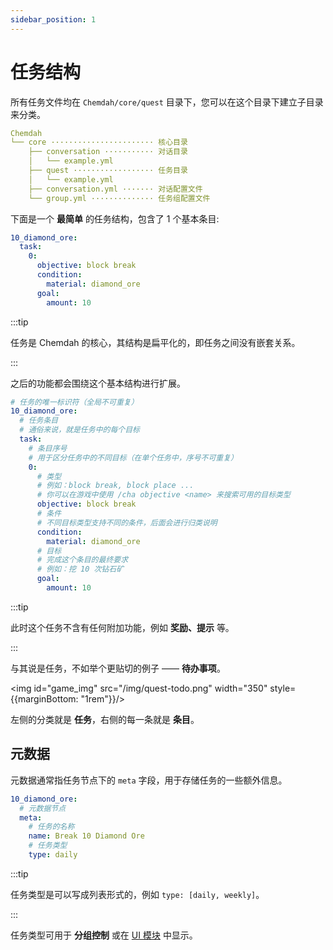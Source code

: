 ```yaml
---
sidebar_position: 1
---
```


# 任务结构

所有任务文件均在 `Chemdah/core/quest` 目录下，您可以在这个目录下建立子目录来分类。

```yaml
Chemdah
└── core ······················· 核心目录
    ├── conversation ··········· 对话目录
    │   └── example.yml
    ├── quest ·················· 任务目录
    │   └── example.yml
    ├── conversation.yml ······· 对话配置文件
    └── group.yml ·············· 任务组配置文件
```

下面是一个 **最简单** 的任务结构，包含了 1 个基本条目:

```yaml title="演示任务 1"
10_diamond_ore:
  task:
    0:
      objective: block break
      condition:
        material: diamond_ore
      goal:
        amount: 10
```

:::tip

任务是 Chemdah 的核心，其结构是扁平化的，即任务之间没有嵌套关系。

:::

之后的功能都会围绕这个基本结构进行扩展。

```yaml title="演示任务（注释说明）"
# 任务的唯一标识符（全局不可重复）
10_diamond_ore:
  # 任务条目
  # 通俗来说，就是任务中的每个目标
  task:
    # 条目序号
    # 用于区分任务中的不同目标（在单个任务中，序号不可重复）
    0:
      # 类型
      # 例如：block break, block place ...
      # 你可以在游戏中使用 /cha objective <name> 来搜索可用的目标类型
      objective: block break
      # 条件
      # 不同目标类型支持不同的条件，后面会进行归类说明
      condition:
        material: diamond_ore
      # 目标
      # 完成这个条目的最终要求
      # 例如：挖 10 次钻石矿
      goal:
        amount: 10
```

:::tip

此时这个任务不含有任何附加功能，例如 **奖励、提示** 等。

:::

与其说是任务，不如举个更贴切的例子 —— **待办事项**。

<img id="game_img" src="/img/quest-todo.png" width="350" style={{marginBottom: "1rem"}}/>

左侧的分类就是 **任务**，右侧的每一条就是 **条目**。

## 元数据

元数据通常指任务节点下的 `meta` 字段，用于存储任务的一些额外信息。

```yaml title="演示任务"
10_diamond_ore:
  # 元数据节点
  meta:
    # 任务的名称
    name: Break 10 Diamond Ore
    # 任务类型
    type: daily
```

:::tip

任务类型是可以写成列表形式的，例如 `type: [daily, weekly]`。

:::

任务类型可用于 **分组控制** 或在 [UI 模块](/plugin/chemdah/start/module/ui) 中显示。